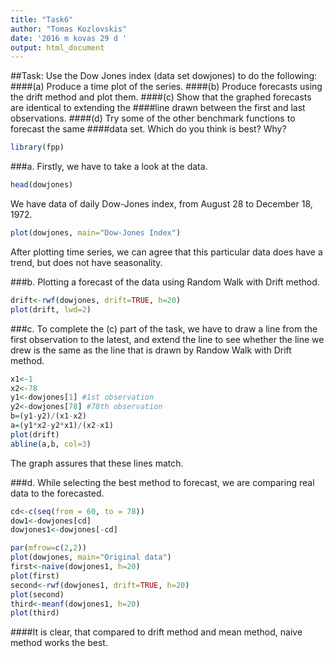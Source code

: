 ```yaml
---
title: "Task6"
author: "Tomas Kozlovskis"
date: '2016 m kovas 29 d '
output: html_document
---
```

##Task: Use the Dow Jones index (data set dowjones) to do the following:
####(a) Produce a time plot of the series.
####(b) Produce forecasts using the drift method and plot them.
####(c) Show that the graphed forecasts are identical to extending the
####line drawn between the first and last observations.
####(d) Try some of the other benchmark functions to forecast the same
####data set. Which do you think is best? Why?
```r
library(fpp)
```
###a.
Firstly, we have to take a look at the data.
```r
head(dowjones)
```

We have data of daily Dow-Jones index, from August 28 to December 18, 1972.

```r
plot(dowjones, main="Dow-Jones Index")
```

After plotting time series, we can agree that this particular data does have a trend, but does not have seasonality.

###b.
Plotting a forecast of the data using Random Walk with Drift method.
```r
drift<-rwf(dowjones, drift=TRUE, h=20)
plot(drift, lwd=2)
```

###c.
To complete the (c) part of the task, we have to draw a line from the first observation to the latest, and extend the line to see whether the line we drew is the same as the line that is drawn by Randow Walk with Drift method.
```r
x1<-1
x2<-78
y1<-dowjones[1] #1st observation 
y2<-dowjones[78] #78th observation
b=(y1-y2)/(x1-x2)
a=(y1*x2-y2*x1)/(x2-x1)
plot(drift)
abline(a,b, col=3)
```

The graph assures that these lines match.

###d.
While selecting the best method to forecast, we are comparing real data to the forecasted.
```r
cd<-c(seq(from = 60, to = 78))
dow1<-dowjones[cd]
dowjones1<-dowjones[-cd]
```

```r
par(mfrow=c(2,2))
plot(dowjones, main="Original data")
first<-naive(dowjones1, h=20)
plot(first)
second<-rwf(dowjones1, drift=TRUE, h=20)
plot(second)
third<-meanf(dowjones1, h=20)
plot(third)
```

####It is clear, that compared to drift method and mean method, naive method works the best.

